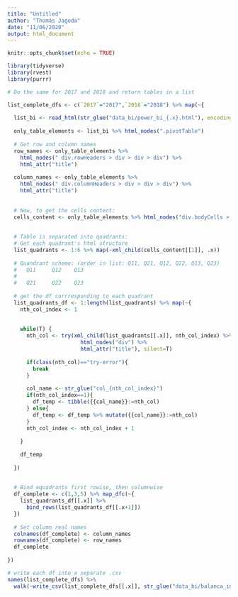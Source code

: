```yaml
---
title: "Untitled"
author: "Thomás Jagoda"
date: "11/06/2020"
output: html_document
---
```


```r
knitr::opts_chunk$set(echo = TRUE)
```

```r
library(tidyverse)
library(rvest)
library(purrr)
```


```r

# Do the same for 2017 and 2018 and return tables in a list

list_complete_dfs <- c(`2017`="2017",`2018`="2018") %>% map(~{
  
  list_bi <- read_html(str_glue("data_bi/power_bi_{.x}.html"), encoding="ISO-8859-1")
  
  only_table_elements <- list_bi %>% html_nodes(".pivotTable")
  
  # Get row and column names
  row_names <- only_table_elements %>% 
    html_nodes(" div.rowHeaders > div > div > div") %>% 
    html_attr("title")
  
  column_names <- only_table_elements %>% 
    html_nodes(" div.columnHeaders > div > div > div") %>% 
    html_attr("title")
  
  
  # Now, to get the cells content:
  cells_content <- only_table_elements %>% html_nodes("div.bodyCells > div:first-child")
  
  
  # Table is separated into quadrants:
  # Get each quadrant's html structure
  list_quadrants <- 1:6 %>% map(~xml_child(cells_content[[1]], .x))
  
  # Quandrant scheme: (order in list: Q11, Q21, Q12, Q22, Q13, Q23)
  #   Q11     Q12    Q13
  #
  #   Q21     Q22    Q23
  
  # get the df corrresponding to each quadrant
  list_quadrants_df <- 1:length(list_quadrants) %>% map(~{
    nth_col_index <- 1
    
    
    while(T) {
      nth_col <- try(xml_child(list_quadrants[[.x]], nth_col_index) %>% 
                       html_nodes("div") %>% 
                       html_attr("title"), silent=T)
      
      if(class(nth_col)=="try-error"){
        break
      } 
      
      col_name <- str_glue("col_{nth_col_index}")
      if(nth_col_index==1){
        df_temp <- tibble({{col_name}}:=nth_col)
      } else{
        df_temp <- df_temp %>% mutate({{col_name}}:=nth_col)
      }
      nth_col_index <- nth_col_index + 1
      
    }
    
    df_temp
    
  })
  
  
  # Bind equadrants first rowise, then columnwise
  df_complete <- c(1,3,5) %>% map_dfc(~{
    list_quadrants_df[[.x]] %>% 
      bind_rows(list_quadrants_df[[.x+1]])
  })
  
  # Set column real names
  colnames(df_complete) <- column_names
  rownames(df_complete) <- row_names
  df_complete
  
})

# write each df into a separate .csv
names(list_complete_dfs) %>% 
  walk(~write_csv(list_complete_dfs[[.x]], str_glue("data_bi/balanca_interestadual_{.x}.csv")))



```
